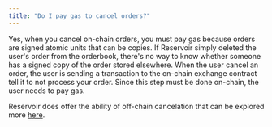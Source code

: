```yaml
---
title: "Do I pay gas to cancel orders?"
---
```


Yes, when you cancel on-chain orders, you must pay gas because orders are signed atomic units that can be copies. If Reservoir simply deleted the user's order from the orderbook, there's no way to know whether someone has a signed copy of the order stored elsewhere. When the user cancel an order, the user is sending a transaction to the on-chain exchange contract tell it to not process your order. Since this step must be done on-chain, the user needs to pay gas.

Reservoir does offer the ability of off-chain cancelation that can be explored more [here](/docs/off-chain-cancellation).
